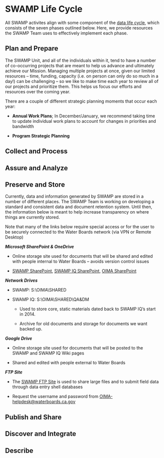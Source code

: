 # SWAMP Life Cycle

All SWAMP activites align with some component of the [data life cycle](https://www.waterboards.ca.gov/resources/oima/cowi/data_management_handbook.html), which consists of the seven phases outlined below. Here, we provide resources the SWAMP Team uses to effectively implement each phase.

## Plan and Prepare

The SWAMP Unit, and all of the individuals within it, tend to have a number of co-occurring projects that are meant to help us advance and ultimately achieve our Mission. Managing multiple projects at once, given our limited resources -- time, funding, capacity (i.e. on person can only do so much in a day!) can be challenging -- so we like to make time each year to review all of our projects and prioritize them. This helps us focus our efforts and resources over the coming year.  

There are a couple of different strategic planning moments that occur each year: 

-   **Annual Work Plans**; In December/January, we recommend taking time to update individual work plans to account for changes in priorities and bandwidth

```{=html}
<!-- -->
```
-   **Program Strategic Planning** 

## Collect and Process

## Assure and Analyze

## Preserve and Store

Currently, data and information generated by SWAMP are stored in a number of different places. The SWAMP Team is working on developing a standard and consistent data and document retention system. Until then, the information below is meant to help increase transparency on where things are currently stored.

::: callout-note
Note that many of the links below require special access or for the user to be securely connected to the Water Boards network (via VPN or Remote Desktop)
:::

***Microsoft SharePoint & OneDrive*** 

-   Online storage site used for documents that will be shared and edited with people internal to Water Boards -- avoids version control issues

-   [SWAMP SharePoint](https://cawaterboards.sharepoint.com/sites/OIMA/SWAMP/SitePages/Home.aspx), [SWAMP IQ SharePoint](https://cawaterboards.sharepoint.com/sites/OIMA/SWAMP-IQ/SitePages/Home.aspx), [OIMA SharePoint](https://cawaterboards.sharepoint.com/sites/OIMA/SitePages/Home.aspx)

***Network Drives***

-   SWAMP: S:\\OIMA\\SHARED

-   SWAMP IQ: S:\\OIMA\\SHARED\\QA&DM

    -   Used to store core, static materials dated back to SWAMP IQ's start in 2014.

    -   Archive for old documents and storage for documents we want backed up. 

***Google Drive***

-   Online storage site used for documents that will be posted to the SWAMP and SWAMP IQ Wiki pages

-   Shared and edited with people external to Water Boards

***FTP Site***

-   The [SWAMP FTP Site](https://ftp.waterboards.ca.gov/WebInterface/login.html#/) is used to share large files and to submit field data through data entry shell databases

-   Request the username and password from [OIMA-helpdesk\@waterboards.ca.gov](mailto:OIMA-helpdesk@waterboards.ca.gov)

## Publish and Share

## Discover and Integrate

## Describe
